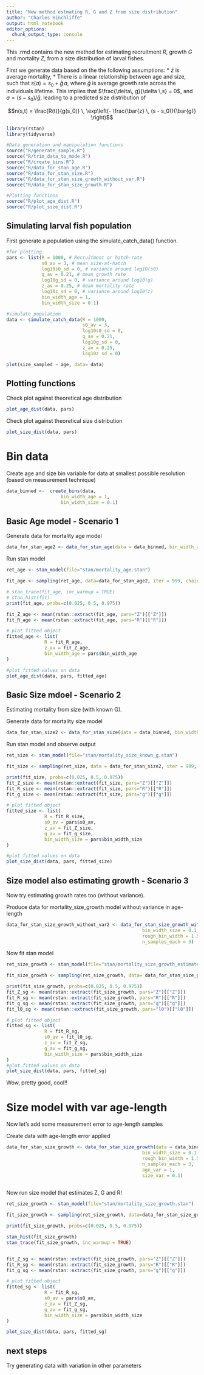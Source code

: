 ```yaml
---
title: "New method estmating R, G and Z from size distribution"
author: "Charles Hinchliffe"
output: html_notebook
editor_options: 
  chunk_output_type: console
---
```




This .rmd contains the new method for estimating recruitment $R$, growth $G$ and mortality $Z$, from a size distribution of larval fishes.

First we generate data based on the the following assumptions:
* $\bar{z}$ is average mortality,
* There is a linear relationship between age and size, such that $s(a) = s_0 + \bar{g}\, a,$ where $\bar{g}$ is average growth rate across the individuals lifetime. 
This implies that $\frac{\delta\, g}{\delta \,s} = 0$, and $a = (s - s_0)/\bar{g}$, leading to a predicted size distribution of 

$$n(s,t) = \frac{R(t)}{g(s_0)} \, \exp\left(- \frac{\bar{z} \, (s - s_0)}{\bar{g}} \right)$$


```r
library(rstan)
library(tidyverse)

#Data generation and manipulation functions
source("R/generate_sample.R")
source("R/trim_data_to_mode.R")
source("R/create_bins.R")
source("R/data_for_stan_age.R")
source("R/data_for_stan_size.R")
source("R/data_for_stan_size_growth_without_var.R")
source("R/data_for_stan_size_growth.R")

#Plotting functions
source("R/plot_age_dist.R")
source("R/plot_size_dist.R")
```


## Simulating larval fish population 
First generate a population using the simulate_catch_data() function.
```r
#for plotting
pars <- list(R = 1000, # Recruitment or hatch-rate
             s0_av = 3, # mean size-at-hatch
             log10s0_sd = 0, # variance around log10(s0)
             g_av = 0.21, # mean growth rate
             log10g_sd = 0, # variance around log10(g)
             z_av = 0.25, # mean mortality rate
             log10z_sd = 0, # variance around log10(z)
             bin_width_age = 1,   
             bin_width_size = 0.1)

#simulate population
data <- simulate_catch_data(R = 1000,
                            s0_av = 3,
                            log10s0_sd = 0,
                            g_av = 0.21,
                            log10g_sd = 0,
                            z_av = 0.25, 
                            log10z_sd = 0)

plot(size_sampled ~ age, data= data)
```

## Plotting functions
Check plot against theoretical age distribution
```r
plot_age_dist(data, pars)
```


Check plot against theoretical size distribution
```r
plot_size_dist(data, pars)
```

# Bin data 

Create age and size bin variable for data at smallest possible resolution (based on measurement technique)

```r
data_binned <-  create_bins(data,
                    bin_width_age = 1,
                    bin_width_size = 0.1)
```


## Basic Age model - Scenario 1

Generate data for mortality age model
```r
data_for_stan_age2 <- data_for_stan_age(data = data_binned, bin_width_age = 1)
```

Run stan model
```r
ret_age <- stan_model(file="stan/mortality_age.stan")

fit_age <- sampling(ret_age, data=data_for_stan_age2, iter = 999, chains = 3)

# stan_trace(fit_age, inc_warmup = TRUE)
# stan_hist(fit)
print(fit_age, probs=c(0.025, 0.5, 0.975))

fit_Z_age <- mean(rstan::extract(fit_age, pars="Z")[["Z"]])
fit_R_age <- mean(rstan::extract(fit_age, pars="R")[["R"]])

# plot fitted object
fitted_age <- list(
              R = fit_R_age,
              z_av = fit_Z_age,
              bin_width_age = pars$bin_width_age
)

#plot fitted values on data
plot_age_dist(data, pars, fitted_age)
```

## Basic Size mdoel - Scenario 2

Estimating mortality from size (with known G).

Generate data for mortality size model
```r
data_for_stan_size2 <- data_for_stan_size(data = data_binned, bin_width_size = 0.1, s0_av = 3)
```

Run stan model and observe output
```r
ret_size <- stan_model(file="stan/mortality_size_known_g.stan")

fit_size <- sampling(ret_size, data = data_for_stan_size2, iter = 999, chains = 3)

print(fit_size, probs=c(0.025, 0.5, 0.975))
fit_Z_size <- mean(rstan::extract(fit_size, pars="Z")[["Z"]])
fit_R_size <- mean(rstan::extract(fit_size, pars="R")[["R"]])
fit_g_size <- mean(rstan::extract(fit_size, pars="g")[["g"]])

# plot fitted object
fitted_size <- list(
              R = fit_R_size,
              s0_av = pars$s0_av,
              z_av = fit_Z_size,
              g_av = fit_g_size,
              bin_width_size = pars$bin_width_size
)

#plot fitted values on data
plot_size_dist(data, pars, fitted_size)

```


## Size model also estimating growth - Scenario 3

Now try estimating growth rates too (without variance). 

Produce data for mortality_size_growth model without variance in age-length
```r
data_for_stan_size_growth_without_var2 <- data_for_stan_size_growth_without_var(data = data_binned,
                                                  bin_width_size = 0.1,
                                                  rough_bin_width = 1.5,
                                                  n_samples_each = 3)
```

Now fit stan model
```r
ret_size_growth <- stan_model(file="stan/mortality_size_growth_estimatel0.stan")

fit_size_growth <- sampling(ret_size_growth, data= data_for_stan_size_growth_without_var2, iter = 999, chains = 3)

print(fit_size_growth, probs=c(0.025, 0.5, 0.975))
fit_Z_sg <- mean(rstan::extract(fit_size_growth, pars="Z")[["Z"]])
fit_R_sg <- mean(rstan::extract(fit_size_growth, pars="R")[["R"]])
fit_g_sg <- mean(rstan::extract(fit_size_growth, pars="g")[["g"]])
fit_l0_sg <- mean(rstan::extract(fit_size_growth, pars="l0")[["l0"]])

# plot fitted object
fitted_sg <- list(
              R = fit_R_sg,
              s0_av = fit_l0_sg,
              z_av = fit_Z_sg,
              g_av = fit_g_sg,
              bin_width_size = pars$bin_width_size
)
#plot fitted values on data
plot_size_dist(data, pars, fitted_sg)
```


Wow, pretty good, cool!!

# Size model with var age-length

Now let's add some measurement error to age-length samples

Create data with age-length error applied

```r
data_for_stan_size_growth <- data_for_stan_size_growth(data = data_binned,
                                                  bin_width_size = 0.1,
                                                  rough_bin_width = 1.5,
                                                  n_samples_each = 3,
                                                  age_var = 1,
                                                  size_var = 0.1)
                                    
```


Now run size model that estimates Z, G and R!
```r

ret_size_growth <- stan_model(file="stan/mortality_size_growth.stan")

fit_size_growth <- sampling(ret_size_growth, data=data_for_stan_size_growth, iter = 999, chains = 3)

print(fit_size_growth, probs=c(0.025, 0.5, 0.975))

stan_hist(fit_size_growth)
stan_trace(fit_size_growth, inc_warmup = TRUE)


fit_Z_sg <- mean(rstan::extract(fit_size_growth, pars="Z")[["Z"]])
fit_R_sg <- mean(rstan::extract(fit_size_growth, pars="R")[["R"]])
fit_g_sg <- mean(rstan::extract(fit_size_growth, pars="g")[["g"]])

# plot fitted object
fitted_sg <- list(
              R = fit_R_sg,
              s0_av = pars$s0_av,
              z_av = fit_Z_sg,
              g_av = fit_g_sg,
              bin_width_size = pars$bin_width_size
)

plot_size_dist(data, pars, fitted_sg)
```


## next steps

Try generating data with variation in other parameters




